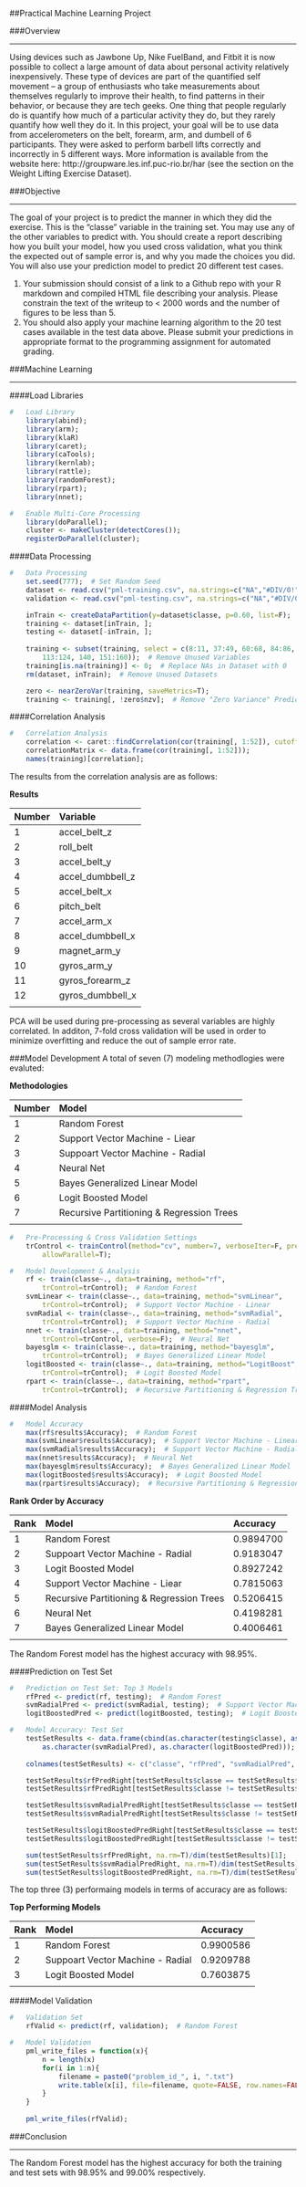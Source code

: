 ##Practical Machine Learning Project

###Overview

---

Using devices such as Jawbone Up, Nike FuelBand, and Fitbit it is now possible to collect a large amount of data about personal activity relatively inexpensively. These type of devices are part of the quantified self movement – a group of enthusiasts who take measurements about themselves regularly to improve their health, to find patterns in their behavior, or because they are tech geeks. One thing that people regularly do is quantify how much of a particular activity they do, but they rarely quantify how well they do it. In this project, your goal will be to use data from accelerometers on the belt, forearm, arm, and dumbell of 6 participants. They were asked to perform barbell lifts correctly and incorrectly in 5 different ways. More information is available from the website here: http://groupware.les.inf.puc-rio.br/har (see the section on the Weight Lifting Exercise Dataset).  


###Objective

---

The goal of your project is to predict the manner in which they did the exercise. This is the "classe" variable in the training set. You may use any of the other variables to predict with. You should create a report describing how you built your model, how you used cross validation, what you think the expected out of sample error is, and why you made the choices you did. You will also use your prediction model to predict 20 different test cases. 

1. Your submission should consist of a link to a Github repo with your R markdown and compiled HTML file describing your analysis. Please constrain the text of the writeup to < 2000 words and the number of figures to be less than 5.
2. You should also apply your machine learning algorithm to the 20 test cases available in the test data above. Please submit your predictions in appropriate format to the programming assignment for automated grading.  


###Machine Learning

---

####Load Libraries
```r
#   Load Library
    library(abind);
    library(arm);
    library(klaR)
    library(caret);
    library(caTools);
    library(kernlab);
    library(rattle);
    library(randomForest);
    library(rpart);
    library(nnet);

#   Enable Multi-Core Processing
    library(doParallel);
    cluster <- makeCluster(detectCores());
    registerDoParallel(cluster);
```
  
  
####Data Processing
```r
#   Data Processing
    set.seed(777);  # Set Random Seed
    dataset <- read.csv("pml-training.csv", na.strings=c("NA","#DIV/0!",""));
    validation <- read.csv("pml-testing.csv", na.strings=c("NA","#DIV/0!",""));

    inTrain <- createDataPartition(y=dataset$classe, p=0.60, list=F);
    training <- dataset[inTrain, ];
    testing <- dataset[-inTrain, ];
    
    training <- subset(training, select = c(8:11, 37:49, 60:68, 84:86, 102, 
        113:124, 140, 151:160));  # Remove Unused Variables
    training[is.na(training)] <- 0;  # Replace NAs in Dataset with 0
    rm(dataset, inTrain);  # Remove Unused Datasets

    zero <- nearZeroVar(training, saveMetrics=T);
    training <- training[, !zero$nzv];  # Remove "Zero Variance" Predictors
```


####Correlation Analysis
```r
#   Correlation Analysis
    correlation <- caret::findCorrelation(cor(training[, 1:52]), cutoff=0.80);
    correlationMatrix <- data.frame(cor(training[, 1:52]));
    names(training)[correlation];
```

The results from the correlation analysis are as follows:

**Results**

| Number | Variable         |
|:-------|:-----------------|
| 1      | accel_belt_z     |
| 2      | roll_belt        |
| 3      | accel_belt_y     |
| 4      | accel_dumbbell_z |
| 5      | accel_belt_x     |
| 6      | pitch_belt       |
| 7      | accel_arm_x      |
| 8      | accel_dumbbell_x |
| 9      | magnet_arm_y     |
| 10     | gyros_arm_y      |
| 11     | gyros_forearm_z  |
| 12     | gyros_dumbbell_x |
|        |                  |

PCA will be used during pre-processing as several variables are highly correlated.  In additon, 7-fold cross validation will be used in order to minimize overfitting and reduce the out of sample error rate. 


###Model Development
A total of seven (7) modeling methodlogies were evaluted:

**Methodologies**

| Number | Model                                     |
|:-------|:------------------------------------------|
| 1      | Random Forest                             |
| 2      | Support Vector Machine - Liear            |
| 3      | Suppoart Vector Machine - Radial          |
| 4      | Neural Net                                |
| 5      | Bayes Generalized Linear Model            |
| 6      | Logit Boosted Model                       |
| 7      | Recursive Partitioning & Regression Trees |
|        |                                           |

```r
#   Pre-Processing & Cross Validation Settings
    trControl <- trainControl(method="cv", number=7, verboseIter=F, preProcOptions="pca",
        allowParallel=T);

#   Model Development & Analysis
    rf <- train(classe~., data=training, method="rf", 
        trControl=trControl);  # Random Forest
    svmLinear <- train(classe~., data=training, method="svmLinear", 
        trControl=trControl);  # Support Vector Machine - Linear
    svmRadial <- train(classe~., data=training, method="svmRadial", 
        trControl=trControl);  # Support Vector Machine - Radial
    nnet <- train(classe~., data=training, method="nnet", 
        trControl=trControl, verbose=F);  # Neural Net
    bayesglm <- train(classe~., data=training, method="bayesglm", 
        trControl=trControl);  # Bayes Generalized Linear Model
    logitBoosted <- train(classe~., data=training, method="LogitBoost", 
        trControl=trControl);  # Logit Boosted Model
    rpart <- train(classe~., data=training, method="rpart", 
        trControl=trControl);  # Recursive Partitioning & Regression Trees  
```


####Model Analysis
```r
#   Model Accuracy
    max(rf$results$Accuracy);  # Random Forest
    max(svmLinear$results$Accuracy);  # Support Vector Machine - Linear
    max(svmRadial$results$Accuracy);  # Support Vector Machine - Radial
    max(nnet$results$Accuracy);  # Neural Net
    max(bayesglm$results$Accuracy);  # Bayes Generalized Linear Model
    max(logitBoosted$results$Accuracy);  # Logit Boosted Model
    max(rpart$results$Accuracy);  # Recursive Partitioning & Regression Trees
```

**Rank Order by Accuracy**

| Rank | Model                                     | Accuracy  |
|:-----|:------------------------------------------|:----------|
| 1    | Random Forest                             | 0.9894700 |
| 2    | Suppoart Vector Machine - Radial          | 0.9183047 |
| 3    | Logit Boosted Model                       | 0.8927242 |
| 4    | Support Vector Machine - Liear            | 0.7815063 |
| 5    | Recursive Partitioning & Regression Trees | 0.5206415 |
| 6    | Neural Net                                | 0.4198281 |
| 7    | Bayes Generalized Linear Model            | 0.4006461 |
|      |                                           |           |

The Random Forest model has the highest accuracy with 98.95%.

####Prediction on Test Set
```r
#   Prediction on Test Set: Top 3 Models
    rfPred <- predict(rf, testing);  # Random Forest
    svmRadialPred <- predict(svmRadial, testing);  # Support Vector Machine - Radial
    logitBoostedPred <- predict(logitBoosted, testing);  # Logit Boosted Model

#   Model Accuracy: Test Set
    testSetResults <- data.frame(cbind(as.character(testing$classe), as.character(rfPred),     
        as.character(svmRadialPred), as.character(logitBoostedPred)));
    
    colnames(testSetResults) <- c("classe", "rfPred", "svmRadialPred", "logitBoostedPred");

    testSetResults$rfPredRight[testSetResults$classe == testSetResults$rfPred] <- 1;
    testSetResults$rfPredRight[testSetResults$classe != testSetResults$rfPred] <- 0;

    testSetResults$svmRadialPredRight[testSetResults$classe == testSetResults$svmRadialPred] <- 1;
    testSetResults$svmRadialPredRight[testSetResults$classe != testSetResults$svmRadialPred] <- 0;

    testSetResults$logitBoostedPredRight[testSetResults$classe == testSetResults$logitBoostedPred] <- 1;
    testSetResults$logitBoostedPredRight[testSetResults$classe != testSetResults$logitBoostedPred] <- 0;

    sum(testSetResults$rfPredRight, na.rm=T)/dim(testSetResults)[1];
    sum(testSetResults$svmRadialPredRight, na.rm=T)/dim(testSetResults)[1];
    sum(testSetResults$logitBoostedPredRight, na.rm=T)/dim(testSetResults)[1];
```

The top three (3) performaing models in terms of accuracy are as follows:

**Top Performing Models**

| Rank | Model                                     | Accuracy  |
|:-----|:------------------------------------------|:----------|
| 1    | Random Forest                             | 0.9900586 |
| 2    | Suppoart Vector Machine - Radial          | 0.9209788 |
| 3    | Logit Boosted Model                       | 0.7603875 |
|      |                                           |           |

####Model Validation
```r
#   Validation Set
    rfValid <- predict(rf, validation);  # Random Forest

#   Model Validation
    pml_write_files = function(x){
        n = length(x)
        for(i in 1:n){
            filename = paste0("problem_id_", i, ".txt")
            write.table(x[i], file=filename, quote=FALSE, row.names=FALSE, col.names=FALSE)
        }
    }
    
    pml_write_files(rfValid);
```
  
  
###Conclusion

---

The Random Forest model has the highest accuracy for both the training and test sets with 98.95% and 99.00% respectively.

